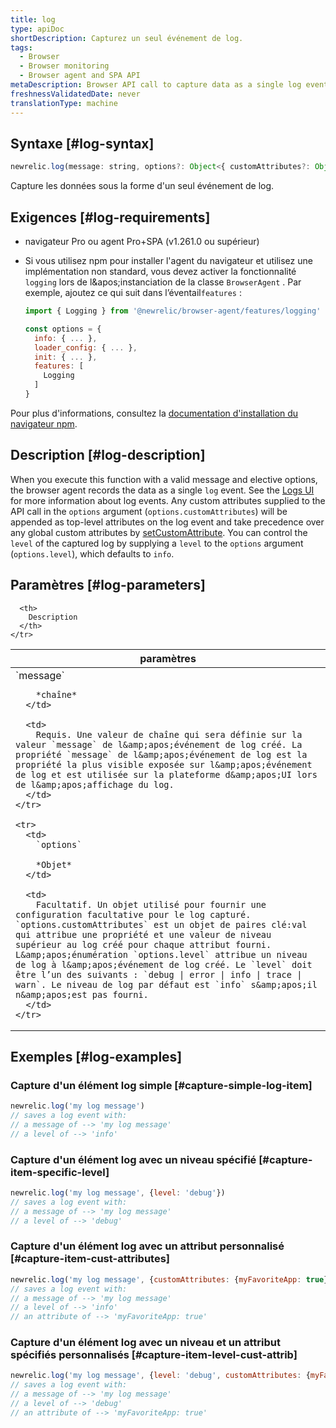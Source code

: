 ```yaml
---
title: log
type: apiDoc
shortDescription: Capturez un seul événement de log.
tags:
  - Browser
  - Browser monitoring
  - Browser agent and SPA API
metaDescription: Browser API call to capture data as a single log event.
freshnessValidatedDate: never
translationType: machine
---
```


## Syntaxe [#log-syntax]

```js
newrelic.log(message: string, options?: Object<{ customAttributes?: Object, level?: 'debug|error|info|trace|warn'}>)
```

Capture les données sous la forme d&apos;un seul événement de log.

## Exigences [#log-requirements]

* navigateur Pro ou agent Pro+SPA (v1.261.0 ou supérieur)

* Si vous utilisez npm pour installer l&apos;agent du navigateur et utilisez une implémentation non standard, vous devez activer la fonctionnalité `logging` lors de l&amp;apos;instanciation de la classe `BrowserAgent` . Par exemple, ajoutez ce qui suit dans l’éventail`features` :

  ```js
  import { Logging } from '@newrelic/browser-agent/features/logging'

  const options = {
    info: { ... },
    loader_config: { ... },
    init: { ... },
    features: [
      Logging
    ]
  }
  ```

Pour plus d&apos;informations, consultez la [documentation d&apos;installation du navigateur npm](https://www.npmjs.com/package/@newrelic/browser-agent#new-relic-browser-agent).

## Description [#log-description]

When you execute this function with a valid message and elective options, the browser agent records the data as a single `log` event. See the [Logs UI](/docs/logs/ui-data/use-logs-ui/) for more information about log events. Any custom attributes supplied to the API call in the `options` argument (`options.customAttributes`) will be appended as top-level attributes on the log event and take precedence over any global custom attributes by [setCustomAttribute](/docs/browser/new-relic-browser/browser-agent-spa-api/set-custom-attribute). You can control the `level` of the captured log by supplying a `level` to the `options` argument (`options.level`), which defaults to `info`.

## Paramètres [#log-parameters]

<table>
  <thead>
    <tr>
      <th width="25%">
        paramètres
      </th>

      <th>
        Description
      </th>
    </tr>
  </thead>

  <tbody>
    <tr>
      <td>
        `message`

        *chaîne*
      </td>

      <td>
        Requis. Une valeur de chaîne qui sera définie sur la valeur `message` de l&amp;apos;événement de log créé. La propriété `message` de l&amp;apos;événement de log est la propriété la plus visible exposée sur l&amp;apos;événement de log et est utilisée sur la plateforme d&amp;apos;UI lors de l&amp;apos;affichage du log.
      </td>
    </tr>

    <tr>
      <td>
        `options`

        *Objet*
      </td>

      <td>
        Facultatif. Un objet utilisé pour fournir une configuration facultative pour le log capturé. `options.customAttributes` est un objet de paires clé:val qui attribue une propriété et une valeur de niveau supérieur au log créé pour chaque attribut fourni. L&amp;apos;énumération `options.level` attribue un niveau de log à l&amp;apos;événement de log créé. Le `level` doit être l’un des suivants : `debug | error | info | trace | warn`. Le niveau de log par défaut est `info` s&amp;apos;il n&amp;apos;est pas fourni.
      </td>
    </tr>
  </tbody>
</table>

## Exemples [#log-examples]

### Capture d&apos;un élément log simple [#capture-simple-log-item]

```js
newrelic.log('my log message')
// saves a log event with:
// a message of --> 'my log message'
// a level of --> 'info'
```

### Capture d&apos;un élément log avec un niveau spécifié [#capture-item-specific-level]

```js
newrelic.log('my log message', {level: 'debug'})
// saves a log event with:
// a message of --> 'my log message'
// a level of --> 'debug'
```

### Capture d&apos;un élément log avec un attribut personnalisé [#capture-item-cust-attributes]

```js
newrelic.log('my log message', {customAttributes: {myFavoriteApp: true}})
// saves a log event with:
// a message of --> 'my log message'
// a level of --> 'info'
// an attribute of --> 'myFavoriteApp: true'
```

### Capture d&apos;un élément log avec un niveau et un attribut spécifiés personnalisés [#capture-item-level-cust-attrib]

```js
newrelic.log('my log message', {level: 'debug', customAttributes: {myFavoriteApp: true}})
// saves a log event with:
// a message of --> 'my log message'
// a level of --> 'debug'
// an attribute of --> 'myFavoriteApp: true'
```